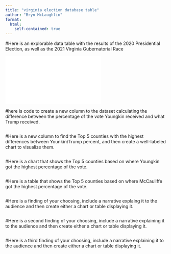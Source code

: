 ```yaml
---
title: "virginia election database table"
author: "Bryn McLaughlin"
format:
  html:
    self-contained: true
---
```


#Here is an explorable data table with the results of the 2020 Presidential Election, as well as the 2021 Virginia Gubernatorial Race

![](vaelection_DT.html){fig-align="center"}

#here is code to create a new column to the dataset calculating the difference between the percentage of the vote Youngkin received and what Trump received.

```r

```

#Here is a new column to find the Top 5 counties with the highest differences between Younkin/Trump percent, and then create a well-labeled chart to visualize them.

```r

```
#Here is a chart that shows the Top 5 counties based on where Youngkin got the highest percentage of the vote.

```r

```

#Here is a table that shows the Top 5 counties based on where McCauliffe got the highest percentage of the vote.

```r

```

#Here is a finding of your choosing, include a narrative explaing it to the audience and then create either a chart or table displaying it.

```r

```

#Here is a second finding of your choosing, include a narrative explaining it to the audience and then create either a chart or table displaying it.

```r

```

#Here is a third finding of your choosing, include a narrative explaining it to the audience and then create either a chart or table displaying it.

```r

```

